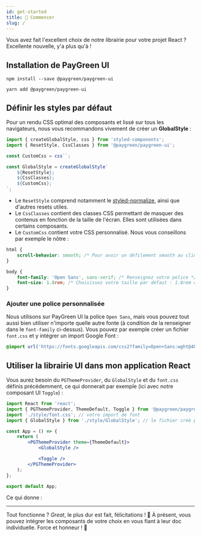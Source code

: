 ```yaml
---
id: get-started
title: 🚀 Commencer
slug: /
---
```



Vous avez fait l'excellent choix de notre librairie pour votre projet React&nbsp;? Excellente nouvelle, y'a plus qu'à&nbsp;!

## Installation de PayGreen UI

```shell
npm install --save @paygreen/paygreen-ui
```

```shell
yarn add @paygreen/paygreen-ui
```

## Définir les styles par défaut

Pour un rendu CSS optimal des composants et lissé sur tous les navigateurs, nous vous recommandons vivement de créer un **GlobalStyle**&nbsp;:

```jsx
import { createGlobalStyle, css } from 'styled-components';
import { ResetStyle, CssClasses } from '@paygreen/paygreen-ui';

const CustomCss = css``;

const GlobalStyle = createGlobalStyle`
    ${ResetStyle};
    ${CssClasses};
    ${CustomCss};
`;
```

-   Le `ResetStyle` comprend notamment le [styled-normalize](https://www.npmjs.com/package/styled-normalize), ainsi que d'autres resets utiles.
-   Le `CssClasses` contient des classes CSS permettant de masquer des contenus en fonction de la taille de l'écran. Elles sont utilisées dans certains composants.
-   Le `CustomCss` contient votre CSS personnalisé. Nous vous conseillons par exemple le nôtre&nbsp;:

```css
html {
    scroll-behavior: smooth; /* Pour avoir un défilement smooth au clic sur les ancres */
}

body {
    font-family: 'Open Sans', sans-serif; /* Renseignez votre police */
    font-size: 1.8rem; /* Choisissez votre taille par défaut : 1.8rem correspond à 18px grâce au ResetStyle */
}
```

### Ajouter une police personnalisée

Nous utilisons sur PayGreen UI la police `Open Sans`, mais vous pouvez tout aussi bien utiliser n'importe quelle autre fonte (à condition de la renseigner dans le `font-family` ci-dessus).
Vous pouvez par exemple créer un fichier `font.css` et y intégrer un import Google Font&nbsp;:

```css
@import url('https://fonts.googleapis.com/css2?family=Open+Sans:wght@400;700&display=swap');
```

## Utiliser la librairie UI dans mon application React

Vous aurez besoin du `PGThemeProvider`, du `GlobalStyle` et du `font.css` définis précédemment, ce qui donnerait par exemple (ici avec notre composant UI `Toggle`)&nbsp;:

```jsx
import React from 'react';
import { PGThemeProvider, ThemeDefault, Toggle } from '@paygreen/paygreen-ui';
import './style/font.css'; // votre import de font
import { GlobalStyle } from './style/GlobalStyle'; // le fichier créé précédemment

const App = () => {
    return (
        <PGThemeProvider theme={ThemeDefault}>
            <GlobalStyle />

            <Toggle />
        </PGThemeProvider>
    );
};

export default App;
```

Ce qui donne&nbsp;:

<WrapperComponent>
    <Toggle />
</WrapperComponent>

---

Tout fonctionne&nbsp;? *Great*, le plus dur est fait, félicitations&nbsp;! 🎉
À présent, vous pouvez intégrer les composants de votre choix en vous fiant à leur doc individuelle. Force et honneur&nbsp;! 💪
